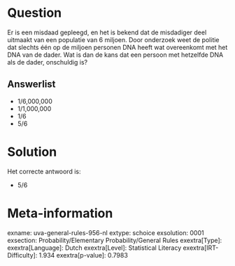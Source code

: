 Question
========

Er is een misdaad gepleegd, en het is bekend dat de misdadiger deel
uitmaakt van een populatie van 6 miljoen. Door onderzoek weet de politie
dat slechts één op de miljoen personen DNA heeft wat overeenkomt met het
DNA van de dader. Wat is dan de kans dat een persoon met hetzelfde DNA
als de dader, onschuldig is?

Answerlist
----------

* 1/6,000,000
* 1/1,000,000
* 1/6
* 5/6

Solution
========

Het correcte antwoord is: 

* 5/6

Meta-information
================
exname: uva-general-rules-956-nl
extype: schoice
exsolution: 0001
exsection: Probability/Elementary Probability/General Rules
exextra[Type]: 
exextra[Language]: Dutch
exextra[Level]: Statistical Literacy
exextra[IRT-Difficulty]: 1.934
exextra[p-value]: 0.7983
